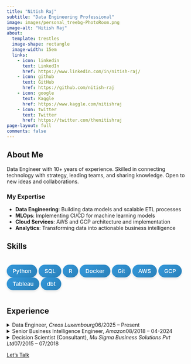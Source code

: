 ```yaml
---
title: "Nitish Raj"
subtitle: "Data Engineering Professional"
image: images/personal_treebg-PhotoRoom.png
image-alt: "Nitish Raj"
about:
  template: trestles
  image-shape: rectangle
  image-width: 15em
  links:
    - icon: linkedin
      text: LinkedIn
      href: https://www.linkedin.com/in/nitish-raj/
    - icon: github
      text: GitHub
      href: https://github.com/nitish-raj
    - icon: google
      text: Kaggle
      href: https://www.kaggle.com/nitishraj
    - icon: twitter
      text: Twitter
      href: https://twitter.com/thenitishraj
page-layout: full
comments: false
---
```



<style>
.custom-skill-section {
  display: flex;
  flex-wrap: wrap;
  gap: 0.75rem;
  margin: 1.5rem 0;
}

.custom-skill-badge {
  display: inline-block;
  background: linear-gradient(135deg, #3498db 0%, #2980b9 100%);
  color: white !important;
  padding: 0.5rem 1rem;
  border-radius: 50px;
  font-size: 0.95rem;
  font-weight: 500;
  box-shadow: 0 3px 6px rgba(0, 0, 0, 0.1);
  transition: all 0.3s ease;
}

.custom-skill-badge:hover {
  transform: translateY(-3px);
  box-shadow: 0 5px 15px rgba(0, 0, 0, 0.2);
  background: linear-gradient(135deg, #2c3e50 0%, #1a252f 100%);
}

</style>

## About Me

Data Engineer with 10+ years of experience. Skilled in connecting technology with strategy, leading teams, and sharing knowledge. Open to new ideas and collaborations.

::: {.callout-note appearance="default"}
### My Expertise
- **Data Engineering**: Building data models and scalable ETL processes
- **MLOps**: Implementing CI/CD for machine learning models
- **Cloud Services**: AWS and GCP architecture and implementation
- **Analytics**: Transforming data into actionable business intelligence
:::

## Skills

::: {.grid}
::: {.g-col-12}
<div class="custom-skill-section">
  <span class="custom-skill-badge"><i class="fab fa-python"></i> Python</span>
  <span class="custom-skill-badge"><i class="fas fa-database"></i> SQL</span>
  <span class="custom-skill-badge"><i class="fab fa-r-project"></i> R</span>
  <span class="custom-skill-badge"><i class="fab fa-docker"></i> Docker</span>
  <span class="custom-skill-badge"><i class="fab fa-git-alt"></i> Git</span>
  <span class="custom-skill-badge"><i class="fab fa-aws"></i> AWS</span>
  <span class="custom-skill-badge"><i class="fab fa-google"></i> GCP</span>
  <span class="custom-skill-badge">Tableau</span>
  <span class="custom-skill-badge">dbt</span>
</div>
:::
:::

## Experience

<details class='experience-item'>
<summary class='experience-summary'><span>Data Engineer, <em>Creos Luxembourg</em></span><span>06/2025 – Present</span></summary>
<div class='experience-details'>
<ul>
</ul>
</div>
</details>

<details class='experience-item'>
<summary class='experience-summary'><span>Senior Business Intelligence Engineer, <em>Amazon</em></span><span>08/2018 – 04-2024</span></summary>
<div class='experience-details'>
<ul>
<li>Applied data engineering principles and best practices for data modelling, test-driven development, and documentation. Implemented CI/CD using AWS resources and internal tools resembling dbt, GitLab, and GitHub Actions</li>
<li>Developed PySpark ETL for an API, which enabled a system to monitor KPIs. This resulted in a feedback loop that reduced critical escalations by >60%.</li>
<li>Led end-to-end data modeling for OLTP and OLAP systems for WebApp based on Python (Django) and AWS (Lambda, Glue, Redshift), used by 300 FTEs globally (5 countries) that improved throughput by >50%.</li>
<li>Developed ML algorithms (in AWS Sagemaker) to optimise the product classification, improving accuracy by >15%. Implemented the ETL process using Amazon’s internal Spark-based tool and Data Lake.</li>
<li>Optimised sampling algorithm, reducing standard error by 20%, conserving an equivalent of 3+ FTEs, and improving the error identification rate from 5% to 10%.</li>
<li>Collaborated with 6+ teams to establish 40+ KPIs. Developed data pipelines (using Spark and Redshift), reducing reporting delays from 10 days to just 1. Saved $7M+ in 6 months by proactively tracking and addressing false negatives.</li>
<li>Established core KPIs to drive enhancements and support the launch of new features in supply chain simulation systems.</li>
<li>Contributed to team expansion and development through 100+ technical interviews and providing ongoing professional mentorship.</li>
</ul>
</div>
</details>

<details class='experience-item'>
<summary class='experience-summary'><span>Decision Scientist (Consultant), <em>Mu Sigma Business Solutions Pvt Ltd</em></span><span>07/2015 – 07/2018</span></summary>
<div class='experience-details'>
<ul>
<li>Engineered ML models for targeted marketing campaigns, leveraging the Net Promoter Score (NPS) and customer behavior data, resulting in >10% improvement in customer retention rates.</li>
<li>Promoted a data-led strategy for multi-channel attribution, identifying high-yielding customer journey channels and optimizing spend, resulting in an average 8% reduction in customer acquisition costs.</li>
<li>Established critical KPIs for comprehensive pre- and post-value-add analysis and implemented A/B testing for credit card offers, enhancing operational efficiency through automated reporting in Tableau.</li>
<li>Executed time-series analysis to classify transactions and isolate anomalies, providing decisive insights through Tableau visualizations.</li>
<li>Designed an innovative data architecture for tracking European market spending and transaction metrics, successfully navigating the complexities of unstructured and multilingual data using Qlik and SQL.</li>
</ul>
</div>
</details>

::: {.text-center .mt-5}
[Let's Talk](letstalk.qmd){.btn .btn-primary .btn-lg}
:::
